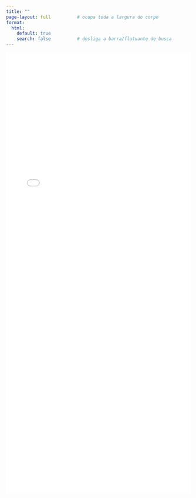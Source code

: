 ```yaml
---
title: ""
page-layout: full          # ocupa toda a largura do corpo
format:
  html:
    default: true
    search: false          # desliga a barra/flutuante de busca
---
```


```{=html}
<style>
/* zera margens laterais do artigo */
main.content, section.content {
  margin: 0;
  padding: 0;
}

/* iframe ocupa toda a largura e evita scroll horizontal */
iframe.calendarios {
  width: 100%;
  height: 1200px;          /* ajuste conforme necessidade */
  border: none;
}
</style>
```

<iframe class="calendarios" src="/resources/calendarios_EP_TODAS_2P_2025_single.html" title="Calendário FEPESCA – 2P/2025">

</iframe>
